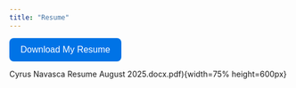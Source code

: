 ```yaml
---
title: "Resume"
---
```


<a href="Cyrus Navasca Resume August 2025.docx.pdf" download="Cyrus Navasca Resume August 2025.docx.pdf" 
   style="text-decoration: none;">
    <button style="background-color: #0073e6; color: white; border: none; padding: 12px 20px; 
                  font-size: 16px; border-radius: 8px; cursor: pointer; 
                  transition: 0.3s;"> 
        Download My Resume
    </button>
</a>

<style>
    button:hover {
        background-color: #005bb5; /* Change color on hover */
        transform: scale(1.05); /* Slight zoom effect */
        transition: 0.3s; /* Smooth transition */
    }
</style>

Cyrus Navasca Resume August 2025.docx.pdf){width=75% height=600px}